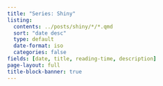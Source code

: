 ```yaml
---
title: "Series: Shiny"
listing:
  contents: ../posts/shiny/*/*.qmd
  sort: "date desc"
  type: default
  date-format: iso
  categories: false
fields: [date, title, reading-time, description]
page-layout: full
title-block-banner: true
---
```

